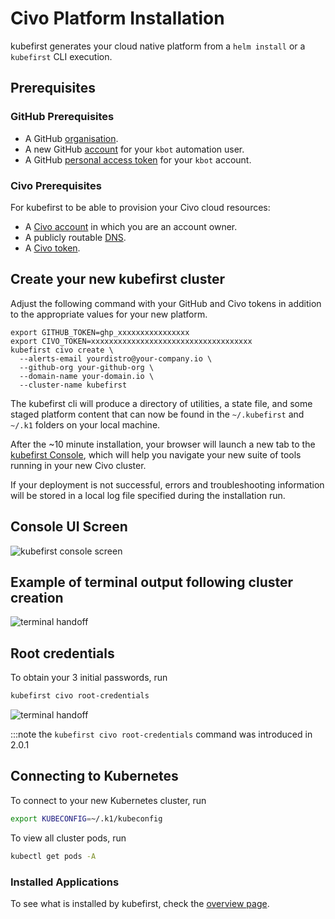 # Civo Platform Installation

kubefirst generates your cloud native platform from a `helm install` or a `kubefirst` CLI execution.

## Prerequisites

### GitHub Prerequisites

- A GitHub [organisation](https://docs.github.com/en/organizations/collaborating-with-groups-in-organizations/creating-a-new-organization-from-scratch).
- A new GitHub [account](https://docs.github.com/en/get-started/signing-up-for-github/signing-up-for-a-new-github-account) for your `kbot` automation user.
- A GitHub [personal access token](../../../aws/advanced/git-auth.mdx) for your `kbot` account.

### Civo Prerequisites

For kubefirst to be able to provision your Civo cloud resources:

- A [Civo account](https://dashboard.civo.com/signup) in which you are an account owner.
- A publicly routable [DNS](https://www.civo.com/learn/configure-dns#adding-a-domain-name).
- A [Civo token](https://dashboard.civo.com/security).

## Create your new kubefirst cluster

Adjust the following command with your GitHub and Civo tokens in addition to the appropriate values for your new platform.

```shell
export GITHUB_TOKEN=ghp_xxxxxxxxxxxxxxxx
export CIVO_TOKEN=xxxxxxxxxxxxxxxxxxxxxxxxxxxxxxxxxxxx
kubefirst civo create \
  --alerts-email yourdistro@your-company.io \
  --github-org your-github-org \
  --domain-name your-domain.io \
  --cluster-name kubefirst
```

The kubefirst cli will produce a directory of utilities, a state file, and some staged platform content that can now be found in the `~/.kubefirst` and `~/.k1` folders on your local machine.

After the ~10 minute installation, your browser will launch a new tab to the [kubefirst Console](https://github.com/kubefirst/console), which will help you navigate your new suite of tools running in your new Civo cluster.

If your deployment is not successful, errors and troubleshooting information will be stored in a local log file specified during the installation run.

## Console UI Screen

![kubefirst console screen](../../../img/common/github/console.png)

## Example of terminal output following cluster creation

![terminal handoff](../../../img/civo/github/handoff-screen.png)

## Root credentials

To obtain your 3 initial passwords, run

```bash
kubefirst civo root-credentials
```

![terminal handoff](../../../img/common/kubefirst/root-credentials.png)

:::note the `kubefirst civo root-credentials` command was introduced in 2.0.1

## Connecting to Kubernetes

To connect to your new Kubernetes cluster, run

```bash
export KUBECONFIG=~/.k1/kubeconfig
```

To view all cluster pods, run

```bash
kubectl get pods -A
```

### Installed Applications

To see what is installed by kubefirst, check the [overview page](../../overview.md#platforms-details).